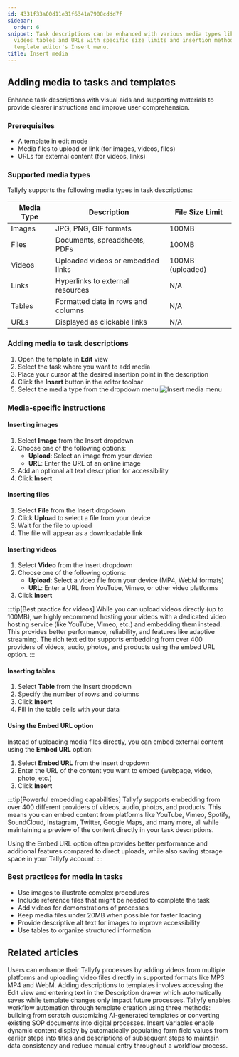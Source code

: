 ```yaml
---
id: 4331f33a00d11e31f6341a7908cddd7f
sidebar:
  order: 6
snippet: Task descriptions can be enhanced with various media types like images files
  videos tables and URLs with specific size limits and insertion methods through the
  template editor's Insert menu.
title: Insert media
---
```


## Adding media to tasks and templates

Enhance task descriptions with visual aids and supporting materials to provide clearer instructions and improve user comprehension.

### Prerequisites
- A template in edit mode
- Media files to upload or link (for images, videos, files)
- URLs for external content (for videos, links)

### Supported media types

Tallyfy supports the following media types in task descriptions:

| Media Type | Description | File Size Limit |
|------------|-------------|----------------|
| Images | JPG, PNG, GIF formats | 100MB |
| Files | Documents, spreadsheets, PDFs | 100MB |
| Videos | Uploaded videos or embedded links | 100MB (uploaded) |
| Links | Hyperlinks to external resources | N/A |
| Tables | Formatted data in rows and columns | N/A |
| URLs | Displayed as clickable links | N/A |

### Adding media to task descriptions

1. Open the template in **Edit** view
2. Select the task where you want to add media
3. Place your cursor at the desired insertion point in the description
4. Click the **Insert** button in the editor toolbar
5. Select the media type from the dropdown menu
   ![Insert media menu](https://screenshots.tallyfy.com/tallyfy%2Fpro%2Fdesktop-light-add-media-to-tasks.png)

### Media-specific instructions

#### Inserting images
1. Select **Image** from the Insert dropdown
2. Choose one of the following options:
   - **Upload**: Select an image from your device
   - **URL**: Enter the URL of an online image
3. Add an optional alt text description for accessibility
4. Click **Insert**

#### Inserting files
1. Select **File** from the Insert dropdown
2. Click **Upload** to select a file from your device
3. Wait for the file to upload
4. The file will appear as a downloadable link

#### Inserting videos
1. Select **Video** from the Insert dropdown
2. Choose one of the following options:
   - **Upload**: Select a video file from your device (MP4, WebM formats)
   - **URL**: Enter a URL from YouTube, Vimeo, or other video platforms
3. Click **Insert**

:::tip[Best practice for videos]
While you can upload videos directly (up to 100MB), we highly recommend hosting your videos with a dedicated video hosting service (like YouTube, Vimeo, etc.) and embedding them instead. This provides better performance, reliability, and features like adaptive streaming. The rich text editor supports embedding from over 400 providers of videos, audio, photos, and products using the embed URL option.
:::

#### Inserting tables
1. Select **Table** from the Insert dropdown
2. Specify the number of rows and columns
3. Click **Insert**
4. Fill in the table cells with your data

#### Using the Embed URL option

Instead of uploading media files directly, you can embed external content using the **Embed URL** option:

1. Select **Embed URL** from the Insert dropdown
2. Enter the URL of the content you want to embed (webpage, video, photo, etc.)
3. Click **Insert**

:::tip[Powerful embedding capabilities]
Tallyfy supports embedding from over 400 different providers of videos, audio, photos, and products. This means you can embed content from platforms like YouTube, Vimeo, Spotify, SoundCloud, Instagram, Twitter, Google Maps, and many more, all while maintaining a preview of the content directly in your task descriptions.

Using the Embed URL option often provides better performance and additional features compared to direct uploads, while also saving storage space in your Tallyfy account.
:::

### Best practices for media in tasks
- Use images to illustrate complex procedures
- Include reference files that might be needed to complete the task
- Add videos for demonstrations of processes
- Keep media files under 20MB when possible for faster loading
- Provide descriptive alt text for images to improve accessibility
- Use tables to organize structured information


## Related articles
<CardGrid>
<LinkTitleCard header="<b>Edit Task > Add videos to a task</b>" href="/products/pro/tracking-and-tasks/tasks/edit-task/how-can-i-add-videos-to-my-tallyfy-process/" > Users can enhance their Tallyfy processes by adding videos from multiple platforms and uploading video files directly in supported formats like MP3 MP4 and WebM. </LinkTitleCard>
<LinkTitleCard header="<b>Edit Templates > Add a description to a template</b>" href="/products/pro/documenting/templates/edit-templates/add-description/" > Adding descriptions to templates involves accessing the Edit view and entering text in the Description drawer which automatically saves while template changes only impact future processes. </LinkTitleCard>
<LinkTitleCard header="<b>Templates > Create a template</b>" href="/products/pro/documenting/templates/create-template/" > Tallyfy enables workflow automation through template creation using three methods: building from scratch customizing AI-generated templates or converting existing SOP documents into digital processes. </LinkTitleCard>
<LinkTitleCard header="<b>Variables > Insert variables</b>" href="/products/pro/documenting/templates/variables/how-can-i-use-insert-variables-in-tallyfy/" > Insert Variables enable dynamic content display by automatically populating form field values from earlier steps into titles and descriptions of subsequent steps to maintain data consistency and reduce manual entry throughout a workflow process. </LinkTitleCard>
</CardGrid>